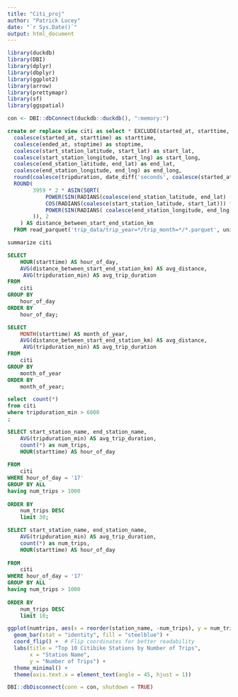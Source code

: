 ```yaml
---
title: "Citi_proj"
author: "Patrick Lucey"
date: "`r Sys.Date()`"
output: html_document
---
```

```r
library(duckdb)
library(DBI)
library(dplyr)
library(dbplyr)
library(ggplot2)
library(arrow)
library(prettymapr)
library(sf)
library(ggspatial)
```

```r
con <- DBI::dbConnect(duckdb::duckdb(), ":memory:")
```

```sql
create or replace view citi as select * EXCLUDE(started_at, starttime, stoptime, ended_at,start_station_latitude,start_station_longitude, start_lat, start_lng, end_lat,end_lng, end_station_latitude, end_station_longitude, tripduration),
  coalesce(started_at, starttime) as starttime,
  coalesce(ended_at, stoptime) as stoptime,
  coalesce(start_station_latitude, start_lat) as start_lat,
  coalesce(start_station_longitude, start_lng) as start_long,
  coalesce(end_station_latitude, end_lat) as end_lat,
  coalesce(end_station_longitude, end_lng) as end_long,
  round(coalesce(tripduration, date_diff('seconds', coalesce(started_at, starttime), coalesce(ended_at, stoptime)))/ 60)  as tripduration_min,
  ROUND(
        3959 * 2 * ASIN(SQRT(
            POWER(SIN(RADIANS(coalesce(end_station_latitude, end_lat) - coalesce(start_station_latitude, start_lat)) / 2), 2) +
            COS(RADIANS(coalesce(start_station_latitude, start_lat))) * COS(RADIANS(coalesce(end_station_latitude, end_lat))) * 
            POWER(SIN(RADIANS( coalesce(end_station_longitude, end_lng) - coalesce(start_station_longitude, start_lng)) / 2), 2)
        )), 2
    ) AS distance_between_start_end_station_km
  FROM read_parquet('trip_data/trip_year=*/trip_month=*/*.parquet', union_by_name=1);
```

```sql
summarize citi
```

```sql
SELECT 
    HOUR(starttime) AS hour_of_day,
    AVG(distance_between_start_end_station_km) AS avg_distance,
     AVG(tripduration_min) AS avg_trip_duration
FROM 
    citi
GROUP BY 
    hour_of_day
ORDER BY 
    hour_of_day;
```
```sql
SELECT 
    MONTH(starttime) AS month_of_year,
    AVG(distance_between_start_end_station_km) AS avg_distance,
     AVG(tripduration_min) AS avg_trip_duration
FROM 
    citi
GROUP BY 
    month_of_year
ORDER BY 
    month_of_year;
```


```sql
select  count(*)
from citi 
where tripduration_min > 6000
; 

```

```sql
SELECT start_station_name, end_station_name,
    AVG(tripduration_min) AS avg_trip_duration,
    count(*) as num_trips, 
    HOUR(starttime) AS hour_of_day
    
FROM 
    citi
WHERE hour_of_day = '17'
GROUP BY ALL
having num_trips > 1000
    
ORDER BY 
    num_trips DESC
    limit 30;
```
```sql
SELECT start_station_name, end_station_name,
    AVG(tripduration_min) AS avg_trip_duration,
    count(*) as num_trips, 
    HOUR(starttime) AS hour_of_day
    
FROM 
    citi
WHERE hour_of_day = '17'
GROUP BY ALL
having num_trips > 1000
    
ORDER BY 
    num_trips DESC
    limit 10;
```




```r
ggplot(numtrips, aes(x = reorder(station_name, -num_trips), y = num_trips)) +
  geom_bar(stat = "identity", fill = "steelblue") +
  coord_flip() +  # Flip coordinates for better readability
  labs(title = "Top 10 Citibike Stations by Number of Trips",
       x = "Station Name",
       y = "Number of Trips") +
  theme_minimal() +
  theme(axis.text.x = element_text(angle = 45, hjust = 1))
```


```r
DBI::dbDisconnect(conn = con, shutdown = TRUE)
```
